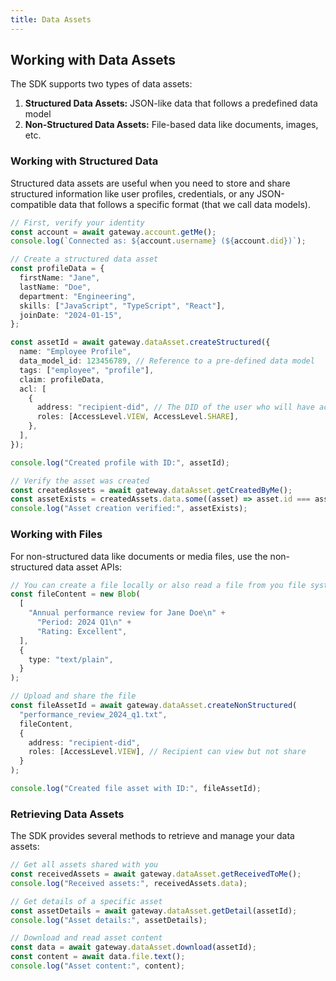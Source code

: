 ```yaml
---
title: Data Assets
---
```


## Working with Data Assets

The SDK supports two types of data assets:

1. **Structured Data Assets:** JSON-like data that follows a predefined data model
2. **Non-Structured Data Assets:** File-based data like documents, images, etc.

### Working with Structured Data

Structured data assets are useful when you need to store and share structured information like user profiles, credentials, or any JSON-compatible data that follows a specific format (that we call data models).

```typescript
// First, verify your identity
const account = await gateway.account.getMe();
console.log(`Connected as: ${account.username} (${account.did})`);

// Create a structured data asset
const profileData = {
  firstName: "Jane",
  lastName: "Doe",
  department: "Engineering",
  skills: ["JavaScript", "TypeScript", "React"],
  joinDate: "2024-01-15",
};

const assetId = await gateway.dataAsset.createStructured({
  name: "Employee Profile",
  data_model_id: 123456789, // Reference to a pre-defined data model
  tags: ["employee", "profile"],
  claim: profileData,
  acl: [
    {
      address: "recipient-did", // The DID of the user who will have access
      roles: [AccessLevel.VIEW, AccessLevel.SHARE],
    },
  ],
});

console.log("Created profile with ID:", assetId);

// Verify the asset was created
const createdAssets = await gateway.dataAsset.getCreatedByMe();
const assetExists = createdAssets.data.some((asset) => asset.id === assetId);
console.log("Asset creation verified:", assetExists);
```

### Working with Files

For non-structured data like documents or media files, use the non-structured data asset APIs:

```typescript
// You can create a file locally or also read a file from you file system using "fs"
const fileContent = new Blob(
  [
    "Annual performance review for Jane Doe\n" +
      "Period: 2024 Q1\n" +
      "Rating: Excellent",
  ],
  {
    type: "text/plain",
  }
);

// Upload and share the file
const fileAssetId = await gateway.dataAsset.createNonStructured(
  "performance_review_2024_q1.txt",
  fileContent,
  {
    address: "recipient-did",
    roles: [AccessLevel.VIEW], // Recipient can view but not share
  }
);

console.log("Created file asset with ID:", fileAssetId);
```

### Retrieving Data Assets

The SDK provides several methods to retrieve and manage your data assets:

```typescript
// Get all assets shared with you
const receivedAssets = await gateway.dataAsset.getReceivedToMe();
console.log("Received assets:", receivedAssets.data);

// Get details of a specific asset
const assetDetails = await gateway.dataAsset.getDetail(assetId);
console.log("Asset details:", assetDetails);

// Download and read asset content
const data = await gateway.dataAsset.download(assetId);
const content = await data.file.text();
console.log("Asset content:", content);
```
